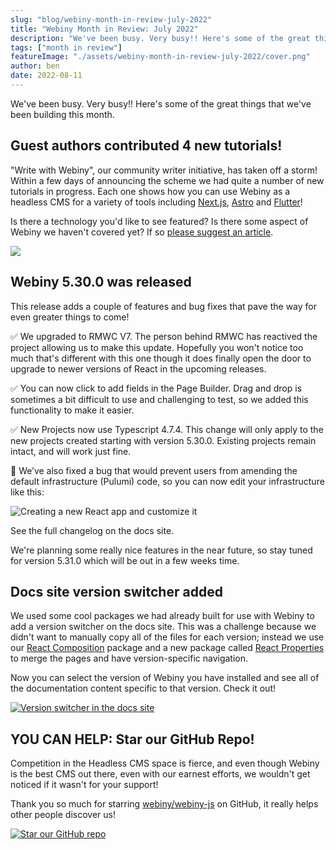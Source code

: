 ```yaml
---
slug: "blog/webiny-month-in-review-july-2022"
title: "Webiny Month in Review: July 2022"
description: "We've been busy. Very busy!! Here's some of the great things that we've been building this month."
tags: ["month in review"]
featureImage: "./assets/webiny-month-in-review-july-2022/cover.png"
author: ben
date: 2022-08-11
---
```


We've been busy. Very busy!! Here's some of the great things that we've been building this month.


## Guest authors contributed 4 new tutorials!

"Write with Webiny", our community writer initiative, has taken off a storm! Within a few days of announcing the scheme we had quite a number of new tutorials in progress. Each one shows how you can use Webiny as a headless CMS for a variety of tools including [Next.js](/blog/build-notes-app-nextjs-webiny-headless-cms), [Astro](/blog/build-blog-astro-webiny-headless-cms) and [Flutter](/blog/build-todo-app-flutter-webiny-headless-cms)!

Is there a technology you'd like to see featured? Is there some aspect of Webiny we haven't covered yet? If so [please suggest an article](https://github.com/webiny/write-with-webiny/issues/new/choose).

[![](./assets/webiny-month-in-review-july-2022/build-css-tricks-clone.png)](/blog/build-css-tricks-clone-nextjs-webiny-headless-cms)

## Webiny 5.30.0 was released

This release adds a couple of features and bug fixes that pave the way for even greater things to come!

✅ We upgraded to RMWC V7. The person behind RMWC has reactived the project allowing us to make this update. Hopefully you won't notice too much that's different with this one though it does finally open the door to upgrade to newer versions of React in the upcoming releases.

✅ You can now click to add fields in the Page Builder. Drag and drop is sometimes a bit difficult to use and challenging to test, so we added this functionality to make it easier.

✅ New Projects now use Typescript 4.7.4. This change will only apply to the new projects created starting with version 5.30.0. Existing projects remain intact, and will work just fine.

🐞 We’ve also fixed a bug that would prevent users from amending the default infrastructure (Pulumi) code, so you can now edit your infrastructure like this:

![Creating a new React app and customize it](./assets/webiny-month-in-review-july-2022/create-webiny-website-app-pulumi.jpg)

<p style={{ marginBottom: '20px' }}><ExternalLink href="">See the full changelog on the docs site.</ExternalLink></p>

We're planning some really nice features in the near future, so stay tuned for version 5.31.0 which will be out in a few weeks time.


## Docs site version switcher added

We used some cool packages we had already built for use with Webiny to add a version switcher on the docs site. This was a challenge because we didn't want to manually copy all of the files for each version; instead we use our [React Composition](https://npmjs.com/package/@webiny/react-composition) package and a new package called [React Properties](https://www.npmjs.com/package/@webiny/react-properties) to merge the pages and have version-specific navigation. 

Now you can select the version of Webiny you have installed and see all of the documentation content specific to that version. Check it out!

[![Version switcher in the docs site](./assets/webiny-month-in-review-july-2022/docs-site-updates-version-switcher.png)](https://www.webiny.com/docs/)


## YOU CAN HELP: Star our GitHub Repo!

Competition in the Headless CMS space is fierce, and even though Webiny is the best CMS out there, even with our earnest efforts, we wouldn't get noticed if it wasn't for your support!

Thank you so much for starring [webiny/webiny-js](https://github.com/webiny/webiny-js) on GitHub, it really helps other people discover us!

[![Star our GitHub repo](./assets/webiny-month-in-review-july-2022/star-our-github-repo.png)](https://github.com/webiny/webiny-js)